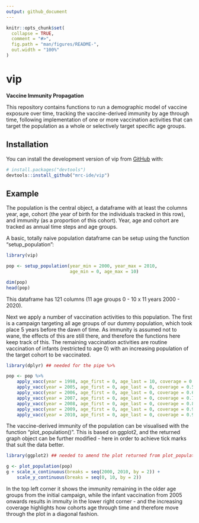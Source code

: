```yaml
---
output: github_document
---
```


<!-- README.md is generated from README.Rmd. Please edit that file -->

```r
knitr::opts_chunk$set(
  collapse = TRUE,
  comment = "#>",
  fig.path = "man/figures/README-",
  out.width = "100%"
)
```

# vip

<!-- badges: start -->
<!-- badges: end -->

**Vaccine Immunity Propagation**

This repository contains functions to run a demographic model of
vaccine exposure over time, tracking the vaccine-derived immunity by
age through time, following implementation of one or more vaccination
activities that can target the population as a whole or selectively
target specific age groups.

## Installation

You can install the development version of vip from
[GitHub](https://github.com/) with:

``` r
# install.packages("devtools")
devtools::install_github("mrc-ide/vip")
```

## Example

The population is the central object, a dataframe with at least the
columns year, age, cohort (the year of birth for the individuals
tracked in this row), and immunity (as a proportion of this
cohort). Year, age and cohort are tracked as annual time steps and age
groups.

A basic, totally naive population dataframe can be setup using the
function "setup_population":

```r
library(vip)

pop <- setup_population(year_min = 2000, year_max = 2010,
                        age_min = 0, age_max = 10)

dim(pop)
head(pop)

```
This dataframe has 121 columns (11 age groups 0 - 10 x 11 years 2000 - 2020). 

Next we apply a number of vaccination activities to this
population. The first is a campaign targeting all age groups of our
dummy population, which took place 5 years before the dawn of time. As
immunity is assumed not to wane, the effects of this are still there,
and therefore the functions here keep track of this. The remaining
vaccination activities are routine vaccination of infants (restricted
to age 0) with an increasing population of the target cohort to be
vaccinated.

```r
library(dplyr) ## needed for the pipe %>%

pop <- pop %>%
    apply_vacc(year = 1998, age_first = 0, age_last = 10, coverage = 0.5) %>%
    apply_vacc(year = 2005, age_first = 0, age_last = 0, coverage = 0.5) %>%
    apply_vacc(year = 2006, age_first = 0, age_last = 0, coverage = 0.6) %>%
    apply_vacc(year = 2007, age_first = 0, age_last = 0, coverage = 0.7) %>%
    apply_vacc(year = 2008, age_first = 0, age_last = 0, coverage = 0.8) %>%
    apply_vacc(year = 2009, age_first = 0, age_last = 0, coverage = 0.9) %>%
    apply_vacc(year = 2010, age_first = 0, age_last = 0, coverage = 0.95)
```

The vaccine-derived immunity of the population can be visualised with
the function "plot_population()". This is based on ggplot2, and the
returned graph object can be further modified - here in order to
achieve tick marks that suit the data better.

```r
library(ggplot2) ## needed to amend the plot returned from plot_population()

g <- plot_population(pop)
g + scale_x_continuous(breaks = seq(2000, 2010, by = 2)) +
    scale_y_continuous(breaks = seq(0, 10, by = 2))

```

In the top left corner it shows the immunity remaining in the older
age groups from the initial campaign, while the infant vaccination
from 2005 onwards results in immuity in the lower right corner - and
the increasing coverage highlights how cohorts age through time and
therefore move through the plot in a diagonal fashion.


<!-- You'll still need to render `README.Rmd` regularly, to keep -->
<!-- `README.md` up-to-date. `devtools::build_readme()` is handy for -->
<!-- this. You could also use GitHub Actions to re-render `README.Rmd` -->
<!-- every time you push. An example workflow can be found here: -->
<!-- <https://github.com/r-lib/actions/tree/v1/examples>. -->

<!-- You can also embed plots, for example: -->

<!-- ```{r pressure, echo = FALSE} -->
<!-- plot(pressure) -->
<!-- ``` -->

<!-- In that case, don't forget to commit and push the resulting figure -->
<!-- files, so they display on GitHub and CRAN. -->

